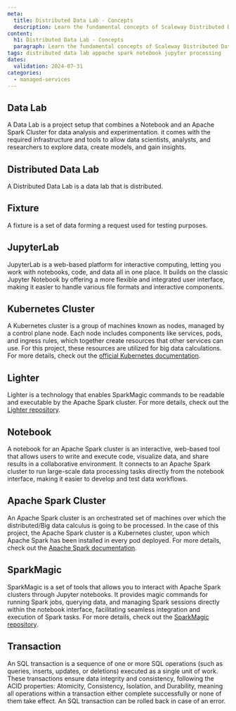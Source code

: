 ```yaml
---
meta:
  title: Distributed Data Lab - Concepts
  description: Learn the fundamental concepts of Scaleway Distributed Data Lab.
content:
  h1: Distributed Data Lab - Concepts
  paragraph: Learn the fundamental concepts of Scaleway Distributed Data Lab.
tags: distributed data lab appache spark notebook jupyter processing
dates:
  validation: 2024-07-31
categories:
  - managed-services
---
```


## Data Lab

A Data Lab is a project setup that combines a Notebook and an Apache Spark Cluster for data analysis and experimentation. it comes with the required infrastructure and tools to allow data scientists, analysts, and researchers to explore data, create models, and gain insights.

## Distributed Data Lab

A Distributed Data Lab is a data lab that is distributed.

## Fixture

A fixture is a set of data forming a request used for testing purposes.

## JupyterLab 

JupyterLab is a web-based platform for interactive computing, letting you work with notebooks, code, and data all in one place. It builds on the classic Jupyter Notebook by offering a more flexible and integrated user interface, making it easier to handle various file formats and interactive components.

## Kubernetes Cluster

A Kubernetes cluster is a group of machines known as nodes, managed by a control plane node. Each node includes components like services, pods, and ingress rules, which together create resources that other services can use. For this project, these resources are utilized for big data calculations. For more details, check out the [official Kubernetes documentation](https://kubernetes.io/docs/home/).

## Lighter

Lighter is a technology that enables SparkMagic commands to be readable and executable by the Apache Spark cluster. For more details, check out the [Lighter repository](https://github.com/exacaster/lighter).

## Notebook

A notebook for an Apache Spark cluster is an interactive, web-based tool that allows users to write and execute code, visualize data, and share results in a collaborative environment. It connects to an Apache Spark cluster to run large-scale data processing tasks directly from the notebook interface, making it easier to develop and test data workflows.

## Apache Spark Cluster 

An Apache Spark cluster is an orchestrated set of machines over which the distributed/Big data calculus is going to be processed. In the case of this project, the Apache Spark cluster is a Kubernetes cluster, upon which Apache Spark has been installed in every pod deployed. For more details, check out the [Apache Spark documentation](https://spark.apache.org/documentation.html).

## SparkMagic

SparkMagic is a set of tools that allows you to interact with Apache Spark clusters through Jupyter notebooks. It provides magic commands for running Spark jobs, querying data, and managing Spark sessions directly within the notebook interface, facilitating seamless integration and execution of Spark tasks. For more details, check out the [SparkMagic repository](https://github.com/jupyter-incubator/sparkmagic).


## Transaction
An SQL transaction is a sequence of one or more SQL operations (such as queries, inserts, updates, or deletions) executed as a single unit of work. These transactions ensure data integrity and consistency, following the ACID properties: Atomicity, Consistency, Isolation, and Durability, meaning all operations within a transaction either complete successfully or none of them take effect. An SQL transaction can be rolled back in case of an error.
